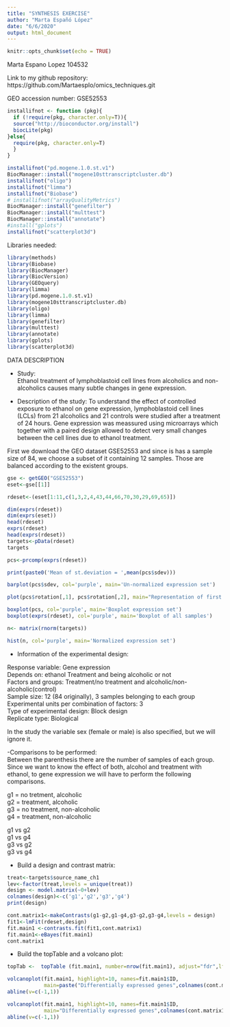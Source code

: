 ```yaml
---
title: "SYNTHESIS EXERCISE"
author: "Marta Españó López"
date: "6/6/2020"
output: html_document
---
```


```r
knitr::opts_chunk$set(echo = TRUE)
```


Marta Espano Lopez
104532


Link to my github repository:
https://github.com/Martaesplo/omics_techniques.git


GEO accession number: GSE52553


```r
installifnot <- function (pkg){
  if (!require(pkg, character.only=T)){
  source("http://bioconductor.org/install")
  biocLite(pkg)
}else{
  require(pkg, character.only=T)
  }
}

installifnot("pd.mogene.1.0.st.v1")
BiocManager::install("mogene10sttranscriptcluster.db")
installifnot("oligo")
installifnot("limma")
installifnot("Biobase")
# installifnot("arrayQualityMetrics")
BiocManager::install("genefilter")
BiocManager::install("multtest")
BiocManager::install("annotate")
#install("gplots")
installifnot("scatterplot3d")
```

Libraries needed:

```r
library(methods)
library(Biobase)
library(BiocManager)
library(BiocVersion)
library(GEOquery)
library(limma)
library(pd.mogene.1.0.st.v1)
library(mogene10sttranscriptcluster.db)
library(oligo)
library(limma)
library(genefilter)
library(multtest)
library(annotate)
library(gplots)
library(scatterplot3d)
```


DATA DESCRIPTION

- Study: 	
Ethanol treatment of lymphoblastoid cell lines from alcoholics and non-alcoholics causes many subtle changes in gene expression.

- Description of the study: 
To understand the effect of controlled exposure to ethanol on gene expression, lymphoblastoid cell lines (LCLs) from 21 alcoholics and 21 controls were studied after a treatment of 24 hours. Gene expression was meassured using microarrays which together with a paired design allowed to detect very small changes between the cell lines due to ethanol treatment.


First we download the GEO dataset GSE52553 and since is has a sample size of 84, we choose a subset of it containing 12 samples. Those are balanced according to the existent groups.


```r
gse <- getGEO("GSE52553")
eset<-gse[[1]]

rdeset<-(eset[1:11,c(1,3,2,4,43,44,66,70,30,29,69,65)])

dim(exprs(rdeset))
dim(exprs(eset))
head(rdeset)
exprs(rdeset)
head(exprs(rdeset))
targets<-pData(rdeset)
targets
```


```r
pcs<-prcomp(exprs(rdeset))

print(paste0('Mean of st.deviation = ',mean(pcs$sdev)))

barplot(pcs$sdev, col='purple', main='Un-normalized expression set')

plot(pcs$rotation[,1], pcs$rotation[,2], main="Representation of first two principal components", col='purple')

boxplot(pcs, col='purple', main='Boxplot expression set')
boxplot(exprs(rdeset), col='purple', main='Boxplot of all samples')

n<- matrix(rnorm(targets))

hist(n, col='purple', main='Normalized expression set')


```



- Information of the experimental design:

Response variable: Gene expression  
Depends on: ethanol Treatment and being alcoholic or not  
Factors and groups: Treatment/no treatment and alcoholic/non-alcoholic(control)  
Sample size: 12 (84 originally), 3 samples belonging to each group  
Experimental units per combination of factors: 3  
Type of experimental design: Block design  
Replicate type: Biological  

In the study the variable sex (female or male) is also specified, but we will ignore it.  


-Comparisons to be performed:  
Between the parenthesis there are the number of samples of each group.
Since we want to know the effect of both, alcohol and treatment with ethanol, to gene expression we will have to perform the following comparisons.

g1 = no tretment, alcoholic  
g2 = treatment, alcoholic  
g3 = no treatment, non-alcoholic  
g4 = treatment, non-alcoholic  

g1 vs g2  
g1 vs g4  
g3 vs g2  
g3 vs g4  



- Build a design and contrast matrix:

```r
treat<-targets$source_name_ch1
lev<-factor(treat,levels = unique(treat))
design <- model.matrix(~0+lev)
colnames(design)<-c('g1','g2','g3','g4')
print(design)
```

```r
cont.matrix1<-makeContrasts(g1-g2,g1-g4,g3-g2,g3-g4,levels = design)
fit1<-lmFit(rdeset,design)
fit.main1 <-contrasts.fit(fit1,cont.matrix1)
fit.main1<-eBayes(fit.main1)
cont.matrix1

```


- Build the topTable and a volcano plot:

```r
topTab <-  topTable (fit.main1, number=nrow(fit.main1), adjust="fdr",lfc=abs(3))


```

```r

volcanoplot(fit.main1, highlight=10, names=fit.main1$ID, 
            main=paste("Differentially expressed genes",colnames(cont.matrix1), sep="\n"))
abline(v=c(-1,1))

volcanoplot(fit.main1, highlight=10, names=fit.main1$ID, 
            main="Differentially expressed genes",colnames(cont.matrix1))
abline(v=c(-1,1))

```




